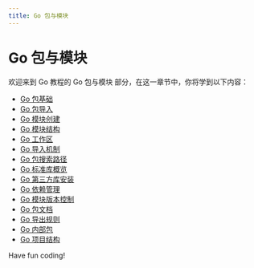 ```yaml
---
title: Go 包与模块
---
```


# Go 包与模块

欢迎来到 Go 教程的 Go 包与模块 部分，在这一章节中，你将学到以下内容：

- [Go 包基础](./0-go-package-base.mdx)
- [Go 包导入](./1-go-package-import.mdx)
- [Go 模块创建](./2-go-module-creation.mdx)
- [Go 模块结构](./3-go-module-structure.mdx)
- [Go 工作区](./4-go-workspace.mdx)
- [Go 导入机制](./5-go-import-mechanism.mdx)
- [Go 包搜索路径](./6-go-package-search-path.mdx)
- [Go 标准库概览](./7-go-standard-library-overview.mdx)
- [Go 第三方库安装](./8-go-3rd-party-library-installation.mdx)
- [Go 依赖管理](./9-go-dependency-management.mdx)
- [Go 模块版本控制](./10-go-module-version-control.mdx)
- [Go 包文档](./11-go-package-documentation.mdx)
- [Go 导出规则](./12-go-export-rules.mdx)
- [Go 内部包](./13-go-internal-package.mdx)
- [Go 项目结构](./14-go-project-structure.mdx)

Have fun coding!